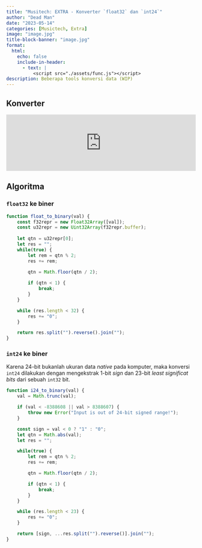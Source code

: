 ```yaml
---
title: "Musitech: EXTRA - Konverter `float32` dan `int24`"
author: "Dead Man"
date: "2023-05-14"
categories: [Musictech, Extra]
image: "image.jpg"
title-block-banner: "image.jpg"
format:
  html:
    echo: false
    include-in-header:
      - text: |
          <script src="./assets/func.js"></script>
description: Beberapa tools konversi data (WIP)
---
```


## Konverter

<iframe id="bconv" src="https://deadmanalive.github.io/bconv/" style="border: none; margin: 0; padding: 0; width: 100%; height: auto; margin: 0; padding: 0;"></iframe>

## Algoritma

### `float32` ke biner

```javascript
function float_to_binary(val) {
    const f32repr = new Float32Array([val]);
    const u32repr = new Uint32Array(f32repr.buffer);
  
    let qtn = u32repr[0];
    let res = "";
    while(true) {
        let rem = qtn % 2;
        res += rem;

        qtn = Math.floor(qtn / 2);
  
        if (qtn < 1) {
            break;
        }
    }

    while (res.length < 32) {
        res += "0";
    }

    return res.split("").reverse().join("");
}
```

### `int24` ke biner

Karena 24-bit bukanlah ukuran data *native* pada komputer, maka konversi `int24` dilakukan dengan mengekstrak 1-bit *sign* dan 23-bit *least significat bits* dari sebuah `int32` bit.


```javascript
function i24_to_binary(val) {
    val = Math.trunc(val);

    if (val < -8388608 || val > 8388607) {
        throw new Error("Input is out of 24-bit signed range!");
    }

    const sign = val < 0 ? "1" : "0";
    let qtn = Math.abs(val);
    let res = "";

    while(true) {
        let rem = qtn % 2;
        res += rem;

        qtn = Math.floor(qtn / 2);

        if (qtn < 1) {
            break;
        }
    }

    while (res.length < 23) {
        res += "0";
    }

    return [sign, ...res.split("").reverse()].join("");
}
```
